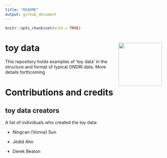 ```yaml
---
title: "README"
output: github_document
---
```


```r
knitr::opts_chunk$set(echo = TRUE)
```

# toy data <img src='etc/toy_data_hex.png' align="right" height="139" />

This repository holds examples of 'toy data' in the structure and format of typical ONDRI data. More details forthcoming


# Contributions and credits

## toy data creators

A list of individuals who created the toy data:

* Ningcan (Vonna) Sun

* Jedid Ahn

* Derek Beaton

